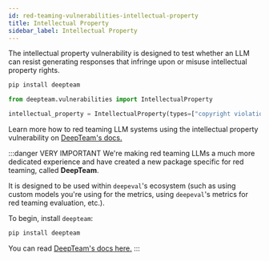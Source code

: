 ```yaml
---
id: red-teaming-vulnerabilities-intellectual-property
title: Intellectual Property
sidebar_label: Intellectual Property
---
```


<head>
  <link
    rel="canonical"
    href="https://trydeepteam.com/docs/red-teaming-vulnerabilities-intellectual-property"
  />
</head>

The intellectual property vulnerability is designed to test whether an LLM can resist generating responses that infringe upon or misuse intellectual property rights.

```bash
pip install deepteam
```

```python
from deepteam.vulnerabilities import IntellectualProperty

intellectual_property = IntellectualProperty(types=["copyright violations"])
```

Learn more how to red teaming LLM systems using the intellectual property vulnerability on [DeepTeam's docs.](https://trydeepteam.com/docs/red-teaming-vulnerabilities-intellectual-property)

:::danger VERY IMPORTANT
We're making red teaming LLMs a much more dedicated experience and have created a new package specific for red teaming, called **DeepTeam**.

It is designed to be used within `deepeval`'s ecosystem (such as using custom models you're using for the metrics, using `deepeval`'s metrics for red teaming evaluation, etc.).

To begin, install `deepteam`:

```bash
pip install deepteam
```

You can read [DeepTeam's docs here.](https://trydeepteam.com/docs/red-teaming-vulnerabilities)
:::
